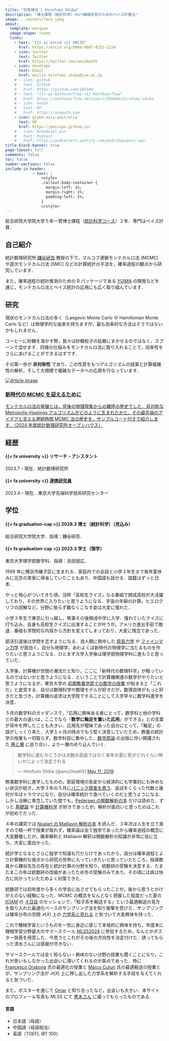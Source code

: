 ```yaml
---
title: "司馬博文 | Hirofumi Shiba"
description: "博士課程（統計科学）<br>機械学習のためのベイズ計算法"
image: ../assets/face.jpeg
about:
  template: marquee
  image-shape: round
  links:
    - text: "{{< ai orcid >}} ORCID"
      href: https://orcid.org/0009-0007-8251-1224
    - icon: twitter
      text: Twitter
      href: https://twitter.com/ano2math5
    - icon: envelope
      text: Email
      href: mailto:hirofumi.shiba@ism.ac.jp
    # - icon: github
    #   text: Github
    #   href: https://github.com/162348
    # - text: "{{< ai mathoverflow >}} MathOverflow"
    #   href: https://mathoverflow.net/users/505468/hirofumi-shiba
    # - icon: house
    #   text: HP
    #   href: https://anomath.com
    - icon: globe-asia-australia
      text: HP
      href: https://puniupa.github.io/
    # - icon: broadcast-pin
    #   text: Podcast
    #   href: https://podcasters.spotify.com/pod/show/puni-upa
title-block-banner: true
page-layout: full
comments: false
toc: false
number-sections: false
include-in-header: 
            - text: |
                <style>
                .callout-body-container {
                  margin-left: 1%;
                  margin-right: 1%;
                  padding-left: 1%;
                }
                </style>
---
```


::: {.column-page}

総合研究大学院大学５年一貫博士課程（[統計科学コース](https://www.ism.ac.jp/senkou/)）２年．専門はベイズ計算．

## 自己紹介

統計数理研究所 [鎌谷研吾](https://sites.google.com/view/kengokamatani/home) 教授の下で，マルコフ連鎖モンテカルロ法 (MCMC) や逐次モンテカルロ法 (SMC) などの計算統計の手法を，確率過程の観点から研究しています．

また，確率過程の統計推測のための R パッケージである [YUIMA](https://r-forge.r-project.org/projects/yuima/) の開発などを通じ，モンテカルロ法とベイズ統計の応用にも広く取り組んでいます．

## 研究

現状のモンテカルロ法の多く（Langevin Monte Carlo や Hamiltonian Monte Carlo など）は物理学的な由来を持ちますが，最も効率的な方法はそうではないかもしれません．

コーヒーに砂糖を溶かす際，我々は砂糖粒子の拡散にまかせるのではなく，スプーンで混ぜます．同様の仕組みをモンテカルロ法に取り入れることで，効率性をさらにあげることができるはずです．

その第一歩が **非対称性** であり，この性質をもつアルゴリズムの提案と計算複雑性の解析，そして大規模で複雑なデータへの応用を行なっています．

```{=html}
<div class="article-card-container">
  <div class="article-card">
    <a href="https://162348.github.io/posts/2024/Computation/MCMC.html" target="_blank">
      <img src="https://github.com/162348/162348.github.io/blob/main/posts/2024/Computation/Files/eyecatch.png?raw=true" alt="Article Image" class="article-image">
      <div class="article-content">
        <h3 class="article-title">新時代の MCMC を迎えるために</h3>
        <p class="article-description">モンテカルロ法の発展とは，背後の物理現象からの離陸の歴史でした．非対称な Metropolis-Hastings アルゴリズムがどのように生まれたかと，その最先端のアイデアと言える連続時間 MCMC 法の歴史を，サンプルコード付きで紹介します．（2024 年度統計数理研究所オープンハウス）</p>
      </div>
    </a>
  </div>
</div>
```
::: {layout="[50,50]"}

::: {#first-column}

## 経歴

#### [{{< fa university >}}]{.color-minty} リサーチ・アシスタント
2023.7 -- 現在．統計数理研究所

#### [{{< fa university >}}]{.color-minty} [連携研究員](https://esrp.rcast.u-tokyo.ac.jp/experts/hirofumi-shiba/)
2023.4 -- 現在．東京大学先端科学技術研究センター

:::

::: {#second-column}

## 学位

#### [{{< fa graduation-cap >}}]{.color-minty} 2028.3 博士（統計科学）（見込み）
総合研究大学院大学．指導：鎌谷研吾．

#### [{{< fa graduation-cap >}}]{.color-minty} 2023.3 学士（理学）
東京大学理学部数学科．指導：吉田朋広．

:::

:::

:::

::: {.column-screen}

::: {.callout-tip title="$\quad$生い立ち" icon="false" collapse="true"}

1999 年に横浜市磯子区に生まれる．家庭内での会話と小学３年生まで毎年夏休みに北京の実家に帰省していたこともあり，中国語も話せる．国籍はずっと日本．

やっと物心がついてきた頃，当時「高校生クイズ」なる番組で開成高校が大活躍しており，その世界に入りたいと思うようになる．宇宙の年齢の計算，ヒエログリフの読解など，分野に依らず難なくこなす姿は大変に憧れた．

小学３年生で東京に引っ越し，無事その後開成中学に入学．憧れていたクイズに打ち込み，自身も高校生クイズに出演することが叶うが，アメリカ進出手前で敗退．番組も学問的な内容から方針を変えてしまっており，大変に残念であった．

部活引退後は学問を志すようになる．浪人期に熱中した [原島力学](https://www.shokabo.co.jp/mybooks/ISBN978-4-7853-2020-1.htm) や [ファインマン力学](https://www.feynmanlectures.caltech.edu/I_toc.html) が面白く，自分も物理学，あわよくば新時代の物理学に当たるものを作りたいと思うようになる．ひとまず大学入学後は理学部物理学科に進もうと思っていた．

入学後，計算機が世間の潮流だと知り，ここに「新時代の数理科学」が眠っているのではないかと思うようになる．ということで計算機関連の数学がやりたいと思うようになるが，東京大学の [前期教養学部での数学の授業](../posts/2023/Life/BookRecommendation.qmd#sec-freshman) が始まると「これだ」と直覚する．自分は数理科学や数理モデルが好きだが，数理自体がもっと好きだと気づき，計算機の追求は大学院ですることにして入学早々に数学科進学を決意．

５月の数学科のガイダンスで，「応用に興味ある者にとって，数学科と他の学科との最大の違いは，ここでなら『**数学に軸足を置いた応用**』ができる」との言葉が背中を押したことも大きい．応用先が曖昧であった自分にとって，「軸足」の語がしっくり来た．入学１ヶ月の時点でもう堅く決意していたため，教養の統計学の授業も一切取らず，数学科目に集中した．[数学原論](https://www.utp.or.jp/book/b498553.html) の出版に伴い開講された [圏と層](https://www.ms.u-tokyo.ac.jp/~t-saito/ce/cf19/cf19.html) に巡り合い，より一層のめり込んでいく．

<!--
{{< tweet ano2math5 1127355665482039296 >}}
-->

```{=html}
<div class="article-card-container">
  <blockquote class="twitter-tweet">
    <p lang="ja" dir="ltr">数学科に進むかどうかは点数の高低ではなく来年の夏に死がどれぐらい怖いかによって決定される</p>&mdash; Hirofumi Shiba (@ano2math5)
    <a href="https://twitter.com/ano2math5/status/1127355665482039296?ref_src=twsrc%5Etfw">May 11, 2019</a>
  </blockquote>
<script async src="https://platform.twitter.com/widgets.js" charset="utf-8"></script>
</div>
```

無事数学科に進学したものの，家庭環境の急変から経済的にも学業的にも休めない状況が続き，大学３年の５月に[パニック障害を患う](../posts/2023/Life/MentalHealth.qmd)．追試をくらった代数と幾何が半ばトラウマになり，自分は確率統計で食べていくのだと思うようになる．しかし治療に専念していた間でも，[Pedersen の関数解析の本](https://link.springer.com/book/10.1007/978-1-4612-1007-8) だけは読めた．ずっと [基礎論](https://www.utp.or.jp/book/b561895.html) や [計算機科学](https://shop.elsevier.com/books/computer-organization-and-design-mips-edition/patterson/978-0-12-407726-3) が好きであったが，解析が面白いと思ったのはこれが初めてだった．

４年の講究では [Nualart の Malliavin 解析の本](https://www.cambridge.org/core/books/introduction-to-malliavin-calculus/8E17E009769FE6797351721C024BDCAE) を読んだ．３年次は人生を立て直すので精一杯で授業が取れず，確率論は全て独学であったから確率過程の概念に大変難儀したが，確率解析と Malliavin 解析は関数解析の知識が非常に役に立ち，大変に面白かった．

統計学となるとさらに独学で知識も穴だらけであったから，自分は確率過程とより計算機的な視点から研究の世界に入っていきたいと思っていたところ，指導教員から鎌谷先生の存在と統計計算の分野を知り，統数研の受験を決意する．たまたまこの年は統数研の改組があったため冬の受験のみであり，その頃には病は快方に向かっていたためよく対策できた．

統数研では初年度から多くの学会に出させてもらったことが，後から思うとかけがえのない経験になった．MCMC の概念をなんとなく把握した程度だった夏の [ICIAM](https://iciam2023.org/) の [４日目](https://iciam2023.org/registered_data?id=00837) のセッションで，「粒子系を輸送する」という最適輸送の見方を取り入れた最適化ベースのサンプリング法を知り衝撃を受けた．サンプリングは確率分布の空間 $\mathcal{P}(X)$ 上の [力学系と見れる](../posts/2024/Process/ResidualWaitingTime.qmd) と気づいて大変興味を持った．

これで機械学習というものを一気に身近に感じて本格的に興味を持ち，年度末に機械学習分野最大のサマースクール [MLSS2024](/static/Sessions.qmd#sec-MLSS2024) に参加するため，なんとかポスター発表を用意した．今思うとこれがその後の方向性を決定付けた．誘ってもらった清水さんには感謝が尽きない．

サマースクールでは全く知らない・興味のない分野の授業も聞くことになり，これが思いもしなかった出会いに導いてくれるのが美点であった．特に [Francesco Orabona](https://francesco.orabona.com/) 氏の最適化の授業と [Marco Cuturi](https://marcocuturi.net/) 氏の最適輸送の授業とが，サンプリング法が $\mathcal{P}(X)$ 上に押し出した力学系を解析する手段を与えてくれると気づいた．

また，ポスターを通じて [Omar](https://l-omar-chehab.github.io/) と知り合ったなど，出会いも大きい．本サイトのプロフィール写真も MLSS にて [黒木さん](https://sites.google.com/view/yuko-kuroki/japanese) に撮ってもらったものである．

<!--

大学院２年目は MLSS で企画者側にいらっしゃった坂田先生に情報統計力学の学会に連れて行ってもらい，機械学習の奥の深さがさらに見えてきたことから，MCMC をはじめとした Monte Carlo 法の総体を物理学から徹底的に学ぶことにした．これが図らずも機械学習の数理に対する深い洞察を授けてくれた．

-->

#### 言語

* 日本語（母語）
* 中国語（母語相当）
* 英語（TOEFL iBT 100）

:::

:::